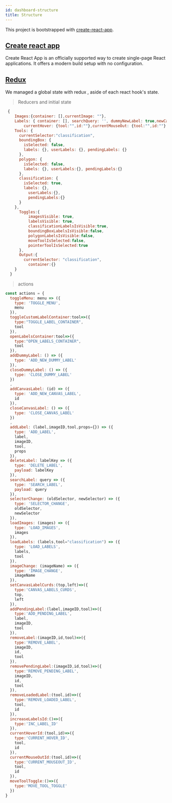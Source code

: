 ```yaml
---
id: dashboard-structure
title: Structure
---
```


This project is bootstrapped with [create-react-app](https://create-react-app.dev/docs/getting-started/).

## [Create react app](https://create-react-app.dev/docs/getting-started/)

Create React App is an officially supported way to create single-page React applications. It offers a modern build setup with no configuration.

## [Redux](https://redux.js.org/)

We managed a global state with redux , aside of each react hook's state.

>Reducers and initial state

```js
 {
    Images:{container: [],currentImage: ""},
    Labels: { container: [], searchQuery: '', dummyNewLabel: true,newCanvasLabel:false ,currentNewLabelID:0,
        currentHover: {tool:"",id:""},currentMouseOut: {tool:"",id:""},canvasLabelCurds:{top:60,left:0}},
    Tools: {
      currentSelector:"classification",
      boundingBox: {
        isSelected: false,
        labels: {}, userLabels: {}, pendingLabels: {}
      },
      polygon: {
        isSelected: false,
        labels: {}, userLabels:{}, pendingLabels:{}
      },
      classification: {
        isSelected: true,
        labels: {},
          userLabels:{},
          pendingLabels:{}
      }
    },
      Toggles:{
          imagesVisible: true,
          labelsVisible: true,
          classificationLabelsIsVisible:true,
          boundingBoxLabelsIsVisible:false,
          polygonLabelsIsVisible:false,
          moveToolIsSelected:false,
          pointerToolIsSelected:true
      },
      Output:{
        currentSelector: "classification",
          container:{}
    }
  }
```

>actions

```js
const actions = {
  toggleMenu: menu => ({
    type: 'TOGGLE_MENU',
    menu
  }),
  toggleCustomLabelContainer:tool=>({
    type:"TOGGLE_LABEL_CONTAINER",
    tool
  }),
  openLabelsContainer:tool=>({
    type:"OPEN_LABELS_CONTAINER",
    tool
  }),
  addDummyLabel: () => ({
    type: 'ADD_NEW_DUMMY_LABEL'
  }),
  closeDummyLabel: () => ({
    type: 'CLOSE_DUMMY_LABEL'
  })
  ,
  addCanvasLabel: (id) => ({
    type: 'ADD_NEW_CANVAS_LABEL',
    id
  }),
  closeCanvasLabel: () => ({
    type: 'CLOSE_CANVAS_LABEL'
  })
  ,
  addLabel: (label,imageID,tool,props={}) => ({
    type: 'ADD_LABEL',
    label,
    imageID,
    tool,
    props
  }),
  deleteLabel: labelKey => ({
    type: 'DELETE_LABEL',
    payload: labelKey
  }),
  searchLabel: query => ({
    type: 'SEARCH_LABEL',
    payload: query
  }),
  selectorChange: (oldSelector, newSelector) => ({
    type: 'SELECTOR_CHANGE',
    oldSelector,
    newSelector
  }),
  loadImages: (images) => ({
    type: 'LOAD_IMAGES',
    images
  }),
  loadLabels: (labels,tool="classification") => ({
    type: 'LOAD_LABELS',
    labels,
    tool
  }),
  imageChange: (imageName) => ({
    type: 'IMAGE_CHANGE',
    imageName
  }),
  setCanvasLabelCurds:(top,left)=>({
    type:'CANVAS_LABELS_CURDS',
    top,
    left
  }),
  addPendingLabel:(label,imageID,tool)=>({
    type:'ADD_PENDING_LABEL',
    label,
    imageID,
    tool
  }),
  removeLabel:(imageID,id,tool)=>({
    type:'REMOVE_LABEL',
    imageID,
    id,
    tool
  }),
  removePendingLabel:(imageID,id,tool)=>({
    type:'REMOVE_PENDING_LABEL',
    imageID,
    id,
    tool
  }),
  removeLoadedLabel:(tool,id)=>({
    type:'REMOVE_LOADED_LABEL',
    tool,
    id
  }),
  increaseLabelsId:()=>({
    type:'INC_LABEL_ID'
  }),
  currentHoverId:(tool,id)=>({
    type:'CURRENT_HOVER_ID',
    tool,
    id
  }),
  currentMouseOutId:(tool,id)=>({
    type:'CURRENT_MOUSEOUT_ID',
    tool,
    id
  }),
  moveToolToggle:()=>({
    type:'MOVE_TOOL_TOGGLE'
  })
}
```




